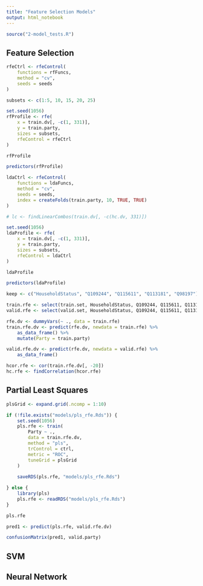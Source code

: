 ```yaml
---
title: "Feature Selection Models"
output: html_notebook
---
```


```r
source("2-model_tests.R")
```

## Feature Selection

```r
rfeCtrl <- rfeControl(
    functions = rfFuncs,
    method = "cv",
    seeds = seeds
)
```

```r
subsets <- c(1:5, 10, 15, 20, 25)
```

```r
set.seed(1056)
rfProfile <- rfe(
    x = train.dv[, -c(1, 331)],
    y = train.party,
    sizes = subsets,
    rfeControl = rfeCtrl
)
```

```r
rfProfile
```

```r
predictors(rfProfile)
```

```r
ldaCtrl <- rfeControl(
    functions = ldaFuncs,
    method = "cv",
    seeds = seeds,
    index = createFolds(train.party, 10, TRUE, TRUE)
)
```

```r

# lc <- findLinearCombos(train.dv[, -c(hc.dv, 331)])

set.seed(1056)
ldaProfile <- rfe(
    x = train.dv[, -c(1, 331)],
    y = train.party,
    sizes = subsets,
    rfeControl = ldaCtrl
)
```

```r
ldaProfile
```

```r
predictors(ldaProfile)
```

```r
keep <- c("HouseholdStatus", "Q109244", "Q115611", "Q113181", "Q98197")

train.rfe <- select(train.set, HouseholdStatus, Q109244, Q115611, Q113181, Q98197)
valid.rfe <- select(valid.set, HouseholdStatus, Q109244, Q115611, Q113181, Q98197)

rfe.dv <- dummyVars(~ ., data = train.rfe)
train.rfe.dv <- predict(rfe.dv, newdata = train.rfe) %>% 
    as_data_frame() %>%
    mutate(Party = train.party)

valid.rfe.dv <- predict(rfe.dv, newdata = valid.rfe) %>%
    as_data_frame()
```

```r
hcor.rfe <- cor(train.rfe.dv[, -20])
hc.rfe <- findCorrelation(hcor.rfe)
```

## Partial Least Squares

```r
plsGrid <- expand.grid(.ncomp = 1:10)
```

```r
if (!file.exists("models/pls_rfe.Rds")) {
    set.seed(1056)
    pls.rfe <- train(
        Party ~ .,
        data = train.rfe.dv,
        method = "pls",
        trControl = ctrl,
        metric = "ROC",
        tuneGrid = plsGrid
    )
    
    saveRDS(pls.rfe, "models/pls_rfe.Rds")

} else {
    library(pls)
    pls.rfe <- readRDS("models/pls_rfe.Rds")
}
```

```r
pls.rfe
```

```r
pred1 <- predict(pls.rfe, valid.rfe.dv)
```

```r
confusionMatrix(pred1, valid.party)
```

## SVM

## Neural Network

